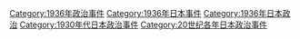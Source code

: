 [[Category:1936年政治事件|Category:1936年政治事件]]
[[Category:1936年日本事件|Category:1936年日本事件]]
[[Category:1936年日本政治|Category:1936年日本政治]]
[[Category:1930年代日本政治事件|Category:1930年代日本政治事件]]
[[Category:20世纪各年日本政治事件|Category:20世纪各年日本政治事件]]